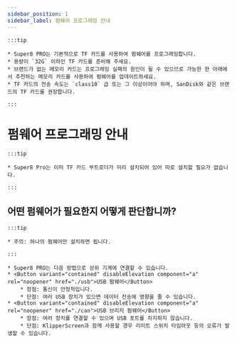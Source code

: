 ```yaml
---
sidebar_position: 1
sidebar_label: 펌웨어 프로그래밍 안내
---
```


    :::tip

    * Super8 PRO는 기본적으로 TF 카드를 사용하여 펌웨어를 프로그래밍합니다.
    * 용량이 `32G` 이하인 TF 카드를 준비해 주세요.
    * 브랜드가 없는 메모리 카드는 프로그래밍 실패의 원인이 될 수 있으므로 가능한 한 아래에서 추천하는 메모리 카드를 사용하여 펌웨어를 업데이트하세요.
    * TF 카드의 전송 속도는 `class10` 급 또는 그 이상이어야 하며, SanDisk와 같은 브랜드의 TF 카드를 권장합니다.

    :::

# 펌웨어 프로그래밍 안내

    :::tip

    * Super8 Pro는 이미 TF 카드 부트로더가 미리 설치되어 있어 따로 설치할 필요가 없습니다.

    :::

## 어떤 펌웨어가 필요한지 어떻게 판단합니까?

    :::tip

    * 주의: 하나의 펌웨어만 설치하면 됩니다.

    :::
    
    * Super8 PRO는 다음 방법으로 상위 기계에 연결할 수 있습니다.
    * <Button variant="contained" disableElevation component="a" rel="noopener" href="./usb">USB 펌웨어</Button>
        * 장점: 통신이 안정적입니다.
        * 단점: 여러 USB 장치가 있으면 데이터 전송에 영향을 줄 수 있습니다.
    * <Button variant="contained" disableElevation component="a" rel="noopener" href="./can">USB 브리지 펌웨어</Button>
        * 장점: 여러 장치를 연결할 수 있으며 USB 포트를 차지하지 않습니다.
        * 단점: KlipperScreen과 함께 사용할 경우 리미트 스위치 타임아웃 등의 오류가 발생할 수 있습니다.
